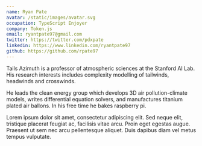 ```yaml
---
name: Ryan Pate
avatar: /static/images/avatar.svg
occupation: TypeScript Enjoyer
company: Token.js
email: ryantpate97@gmail.com
twitter: https://twitter.com/pdxpate
linkedin: https://www.linkedin.com/ryantpate97
github: https://github.com/rpate97
---
```


Tails Azimuth is a professor of atmospheric sciences at the Stanford AI Lab. His research interests includes complexity modelling of tailwinds, headwinds and crosswinds.

He leads the clean energy group which develops 3D air pollution-climate models, writes differential equation solvers, and manufactures titanium plated air ballons. In his free time he bakes raspberry pi.

Lorem ipsum dolor sit amet, consectetur adipiscing elit. Sed neque elit, tristique placerat feugiat ac, facilisis vitae arcu. Proin eget egestas augue. Praesent ut sem nec arcu pellentesque aliquet. Duis dapibus diam vel metus tempus vulputate.
